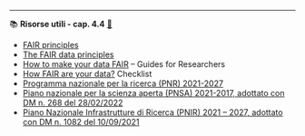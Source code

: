 ----

::: {.callout-tip icon=false #res-4.4 .risorsa}

📚 **Risorse utili - cap. 4.4** [🔗](#res-4.4){.link-req}

- [FAIR principles](https://www.go-fair.org/fair-principles/)
- [The FAIR data principles](https://force11.org/info/the-fair-data-principles/)
- [How to make your data FAIR](https://www.openaire.eu/how-to-make-your-data-fair) – Guides for Researchers
- [How FAIR are your data?](https://zenodo.org/record/5111307#.YlQ_JNNByUl) Checklist
- [Programma nazionale per la ricerca (PNR) 2021-2027](https://www.mur.gov.it/sites/default/files/2021-05/PNR2021-2027.pdf)
- [Piano nazionale per la scienza aperta (PNSA) 2021-2017, adottato con DM n. 268 del 28/02/2022](https://www.mur.gov.it/sites/default/files/2022-06/Piano_Nazionale_per_la_Scienza_Aperta.pdf)
- [Piano Nazionale Infrastrutture di Ricerca (PNIR) 2021 – 2027, adottato con DM n.
1082 del 10/09/2021](https://www.mur.gov.it/it/atti-e-normativa/decreto-ministeriale-n1082-del-10-09-2021)
:::
